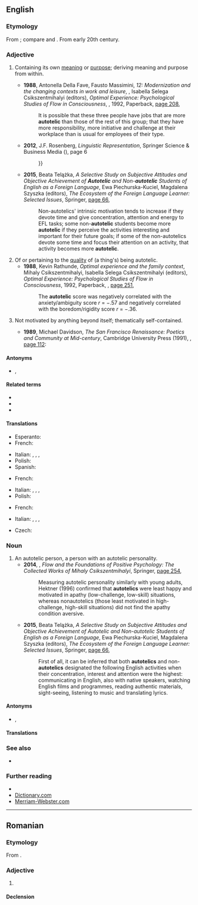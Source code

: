 ==English==
{{wikipedia}}

===Etymology===
From {{der|en|grc|-}} {{affix|grc|αὐτός|τέλος|gloss1=self|gloss2=result; end|nocat=1}}; compare {{m|en|auto-}} and {{m|en|telic}}. From early 20th century.

===Adjective===
{{en-adj}}

# {{lb|en|psychology|of an activity, process, person or personality}} Containing its own [[meaning]] or [[purpose]]; deriving meaning and purpose from within.
#* '''1988''', Antonella Della Fave, Fausto Massimini, ''12: Modernization and the changing contexts in work and leisure'', {{w|Mihaly Csikszentmihalyi}}, Isabella Selega Csikszentmihalyi (editors), ''Optimal Experience: Psychological Studies of Flow in Consciousness'', {{w|Cambridge University Press}}, 1992, Paperback, [https://books.google.com.au/books?id=lNt6bdfoyxQC&pg=PA208&dq=%22more%7Cmost+autotelic%22&hl=en&sa=X&ved=0ahUKEwiag5zM7_LjAhUSheYKHd1NBWwQ6AEILjAB#v=onepage&q=%22more%7Cmost%20autotelic%22&f=false page 208],
#*: It is possible that these three people have jobs that are more '''autotelic''' than those of the rest of this group; that they have more responsibility, more initiative and challenge at their workplace than is usual for employees of their type.
#* '''2012''', J.F. Rosenberg, ''Linguistic Representation'', Springer Science & Business Media ({{ISBN|9789401023016}}), page 6
#*: {{quote|en|Chess itself, however – the playing of the game – is most frequently engaged in, as we say, for its own sake, as an '''autotelic''' activity rather than as a teleological one. The majority of utterances of a language are teleological, aiming at informing {{...}}}}
#* '''2015''', Beata Telążka, ''A Selective Study on Subjective Attitudes and Objective Achievement of '''Autotelic''' and Non-'''autotelic''' Students of English as a Foreign Language'', Ewa Piechurska-Kuciel, Magdalena Szyszka (editors), ''The Ecosystem of the Foreign Language Learner: Selected Issues'', Springer, [https://books.google.com.au/books?id=gAYyBwAAQBAJ&pg=PA66&dq=%22more%7Cmost+autotelic%22&hl=en&sa=X&ved=0ahUKEwiag5zM7_LjAhUSheYKHd1NBWwQ6AEIMzAC#v=onepage&q=%22more%7Cmost%20autotelic%22&f=false page 66],
#*: Non-autotelics' intrinsic motivation tends to increase if they devote time and give concentration, attention and energy to EFL tasks; some non-'''autotelic''' students become more '''autotelic''' if they perceive the activities interesting and important for their future goals; if some of the non-autotelics devote some time and focus their attention on an activity, that activity becomes more '''autotelic'''.
# Of or pertaining to the [[quality]] of (a thing's) being autotelic.
#* '''1988''', Kevin Rathunde, ''Optimal experience and the family context'', Mihaly Csikszentmihalyi, Isabella Selega Csikszentmihalyi (editors), ''Optimal Experience: Psychological Studies of Flow in Consciousness'', 1992, Paperback, {{w|Cambridge University Press}}, [https://books.google.com.au/books?id=tdHLCgAAQBAJ&pg=PA351&dq=%22autotelic+score%22&hl=en&sa=X&ved=0ahUKEwjlj47JwPXjAhVo6XMBHTSWAqkQ6AEIKDAA#v=onepage&q=%22autotelic%20score%22&f=false page 251],
#*: The '''autotelic''' score was negatively correlated with the anxiety/ambiguity score ''r'' = −.57 and negatively correlated with the boredom/rigidity score ''r'' = −.36.
# {{lb|en|arts|of a work of art or literature}} Not motivated by anything beyond itself; thematically self-contained.
#* '''1989''', Michael Davidson, ''The San Francisco Renaissance: Poetics and Community at Mid-century'', Cambridge University Press (1991), {{ISBN|978-0-521-42304-5}}, [http://books.google.com/books?id=e_q1WZR8eHIC&pg=PA112&dq=autotelic page 112]:
#*: {{quote|en|“Running Water Music II” represents a contemporary version of the '''autotelic''' poem, freer than its modernist predecessors to assert connections, celebrate openly, declare connections between self and world, but bound by semantic and imagistic frames that derive from a single source.}}

====Antonyms====
* {{sense|containing its own meaning or purpose}} {{l|en|non-autotelic}}, {{l|en|nonautotelic}}

====Related terms====
* {{l|en|autotelism}}
* {{l|en|heterotelic}}
* {{l|en|telic}}

====Translations====
{{trans-top|containing its own meaning or purpose}}
* Esperanto: {{t|eo|aŭtotela}}
* French: {{t+|fr|autotélique}}
{{trans-mid}}
* Italian: {{t+|it|autotelico|m}}, {{t+|it|autotelici|m-p}}, {{t+|it|autotelica|f}}, {{t+|it|autoteliche|f-p}}
* Polish: {{t+|pl|autoteliczny}}
* Spanish: {{t|es|autotélico|m}}
{{trans-bottom}}

{{trans-top|deriving meaning and purpose from within}}
* French: {{t+|fr|autotélique}}
{{trans-mid}}
* Italian: {{t+|it|autotelico|m}}, {{t+|it|autotelici|m-p}}, {{t+|it|autotelica|f}}, {{t+|it|autoteliche|f-p}}
* Polish: {{t+|pl|autoteliczny}}
{{trans-bottom}}

{{trans-top|not motivated by anything beyond itself}}
* French: {{t+|fr|autotélique}}
{{trans-mid}}
* Italian: {{t+|it|autotelico|m}}, {{t+|it|autotelici|m-p}}, {{t+|it|autotelica|f}}, {{t+|it|autoteliche|f-p}}
{{trans-bottom}}

{{checktrans-top}}
* Czech: {{t-check|cs|samoúčelný}}
{{trans-mid}}
{{trans-bottom}}

===Noun===
{{en-noun}}

# An autotelic person, a person with an autotelic personality.
#* '''2014''', {{w|Mihaly Csikszentmihalyi}}, ''Flow and the Foundations of Positive Psychology: The Collected Works of Mihaly Csikszentmihalyi'', Springer, [https://books.google.com.au/books?id=cL4_BAAAQBAJ&pg=PA254&dq=%22autotelics%22&hl=en&sa=X&ved=0ahUKEwiHtKWxlPbjAhUP8HMBHVP2BVMQ6AEILzAB#v=onepage&q=%22autotelics%22&f=false page 254],
#*: Measuring autotelic personality similarly with young adults, Hektner (1996) confirmed that '''autotelics''' were least happy and motivated in apathy (low-challenge, low-skill) situations, whereas nonautotelics (those least motivated in high-challenge, high-skill situations) did not find the apathy condition aversive.
#* '''2015''', Beata Telążka, ''A Selective Study on Subjective Attitudes and Objective Achievement of Autotelic and Non-autotelic Students of English as a Foreign Language'', Ewa Piechurska-Kuciel, Magdalena Szyszka (editors), ''The Ecosystem of the Foreign Language Learner: Selected Issues'', Springer, [https://books.google.com.au/books?id=gAYyBwAAQBAJ&pg=PA66&dq=%22more%7Cmost+autotelic%22&hl=en&sa=X&ved=0ahUKEwiag5zM7_LjAhUSheYKHd1NBWwQ6AEIMzAC#v=onepage&q=%22more%7Cmost%20autotelic%22&f=false page 66],
#*: First of all, it can be inferred that both '''autotelics''' and non-'''autotelics''' designated the following English activities when their concentration, interest and attention were the highest: communicating in English, also with native speakers, watching English films and programmes, reading authentic materials, sight-seeing, listening to music and translating lyrics.

====Antonyms====
* {{sense|autotelic person}} {{l|en|non-autotelic}}, {{l|en|nonautotelic}}

====Translations====
{{trans-top|autotelic person}}
{{trans-mid}}
{{trans-bottom}}

===See also===
* {{l|en|self-motivated}}

===Further reading===
* {{pedia|Flow (psychology)#The autotelic personality}}
* [http://dictionary.reference.com/browse/autotelic Dictionary.com]
* [http://www.m-w.com/dictionary/autotelic Merriam-Webster.com]

----

==Romanian==

===Etymology===
From {{bor|ro|fr|autotélique}}.

===Adjective===
{{ro-adj}}

# {{l|en|autotelic}}

====Declension====
{{ro-decl-adj}}